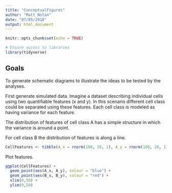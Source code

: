```yaml
---
title: "ConceptualFigures"
author: "Matt Nolan"
date: "07/05/2018"
output: html_document
---
```


```r
knitr::opts_chunk$set(echo = TRUE)

# Ensure access to libraries
library(tidyverse)
```

## Goals

To generate schematic diagrams to illustrate the ideas to be tested by the analyses.

First generate simulated data. Imagine a dataset describing individual cells using two quantifiable features (x and y). In this scenario different cell class could be separated using these features. Each cell class is modeled as having variance for each feature.

The distribution of features of cell class A has a simple structure in which the variance is around a point.

For cell class B the distribution of features is along a line.
```r
CellFeatures <- tibble(A_x = rnorm(100, 20, 1), A_y = rnorm(100, 20, 1), B_x = runif(100, min = 30, max = 40) + rnorm(100,0,1), B_y = rnorm(100, 25, 1))
```

Plot features.
```r
ggplot(CellFeatures) +
  geom_point(aes(A_x, A_y), colour = "blue") +
  geom_point(aes(B_x, B_y), colour = "red") + 
  xlim(0,50) +
  ylim(0,50)
```

